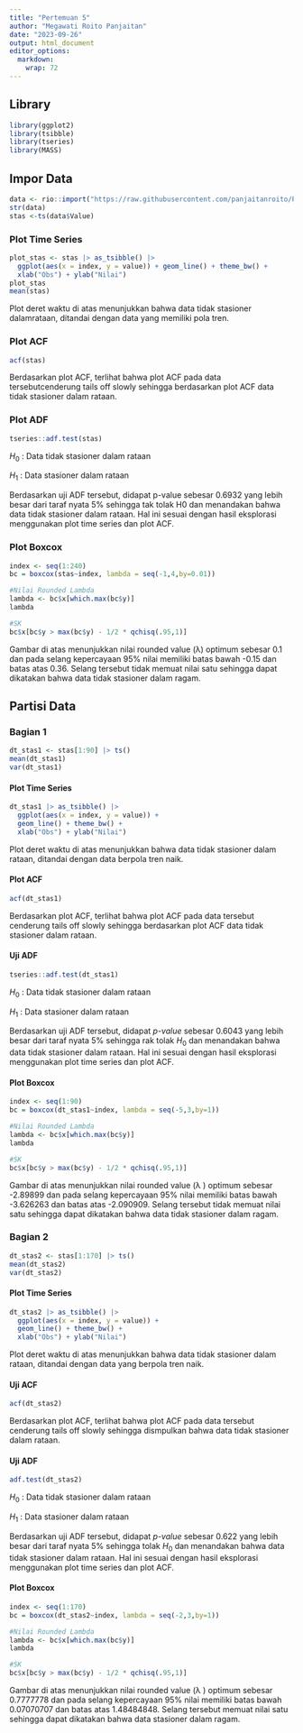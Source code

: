 ```yaml
---
title: "Pertemuan 5"
author: "Megawati Roito Panjaitan"
date: "2023-09-26"
output: html_document
editor_options: 
  markdown: 
    wrap: 72
---
```


## Library

```r
library(ggplot2)
library(tsibble)
library(tseries)
library(MASS)
```

## Impor Data

```r
data <- rio::import("https://raw.githubusercontent.com/panjaitanroito/Praktikum-MPDW/main/Pertemuan%205/data1.csv")
str(data)
stas <-ts(data$Value)
```

### Plot Time Series

```r
plot_stas <- stas |> as_tsibble() |> 
  ggplot(aes(x = index, y = value)) + geom_line() + theme_bw() +
  xlab("Obs") + ylab("Nilai")
plot_stas
mean(stas)
```

Plot deret waktu di atas menunjukkan bahwa data tidak stasioner dalamrataan, ditandai dengan data yang memiliki pola tren.

### Plot ACF

```r
acf(stas)
```

Berdasarkan plot ACF, terlihat bahwa plot ACF pada data tersebutcenderung tails off slowly sehingga berdasarkan plot ACF data tidak stasioner dalam rataan.

### Plot ADF

```r
tseries::adf.test(stas)
```

$H_0$ : Data tidak stasioner dalam rataan

$H_1$ : Data stasioner dalam rataan

Berdasarkan uji ADF tersebut, didapat p-value sebesar 0.6932 yang lebih besar dari taraf nyata 5% sehingga tak tolak H0 dan menandakan bahwa data tidak stasioner dalam rataan. Hal ini sesuai dengan hasil eksplorasi menggunakan plot time series dan plot ACF.

### Plot Boxcox

```r
index <- seq(1:240)
bc = boxcox(stas~index, lambda = seq(-1,4,by=0.01))
```

```r
#Nilai Rounded Lambda
lambda <- bc$x[which.max(bc$y)]
lambda
```

```r
#SK
bc$x[bc$y > max(bc$y) - 1/2 * qchisq(.95,1)]
```

Gambar di atas menunjukkan nilai rounded value (λ) optimum sebesar 0.1 dan pada selang kepercayaan 95% nilai memiliki batas bawah -0.15 dan batas atas 0.36. Selang tersebut tidak memuat nilai satu sehingga dapat dikatakan bahwa data tidak stasioner dalam ragam.

## Partisi Data

### Bagian 1

```r
dt_stas1 <- stas[1:90] |> ts()
mean(dt_stas1)
var(dt_stas1)
```

#### Plot Time Series

```r
dt_stas1 |> as_tsibble() |> 
  ggplot(aes(x = index, y = value)) +
  geom_line() + theme_bw() +
  xlab("Obs") + ylab("Nilai")
```

Plot deret waktu di atas menunjukkan bahwa data tidak stasioner dalam rataan, ditandai dengan data berpola tren naik.

#### Plot ACF

```r
acf(dt_stas1)
```

Berdasarkan plot ACF, terlihat bahwa plot ACF pada data tersebut cenderung tails off slowly sehingga berdasarkan plot ACF data tidak stasioner dalam rataan.

#### Uji ADF

```r
tseries::adf.test(dt_stas1)
```

$H_0$ : Data tidak stasioner dalam rataan

$H_1$ : Data stasioner dalam rataan

Berdasarkan uji ADF tersebut, didapat *p-value* sebesar 0.6043 yang lebih besar dari taraf nyata 5% sehingga rak tolak $H_0$ dan menandakan
bahwa data tidak stasioner dalam rataan. Hal ini sesuai dengan hasil eksplorasi menggunakan plot time series dan plot ACF.

#### Plot Boxcox

```r
index <- seq(1:90)
bc = boxcox(dt_stas1~index, lambda = seq(-5,3,by=1))
```

```r
#Nilai Rounded Lambda
lambda <- bc$x[which.max(bc$y)]
lambda
```

```r
#SK
bc$x[bc$y > max(bc$y) - 1/2 * qchisq(.95,1)]
```

Gambar di atas menunjukkan nilai rounded value (λ ) optimum sebesar -2.89899 dan pada selang kepercayaan 95% nilai memiliki batas bawah
-3.626263 dan batas atas -2.090909. Selang tersebut tidak memuat nilai satu sehingga dapat dikatakan bahwa data tidak stasioner dalam ragam.

### Bagian 2

```r
dt_stas2 <- stas[1:170] |> ts()
mean(dt_stas2)
var(dt_stas2)
```

#### Plot Time Series

```r
dt_stas2 |> as_tsibble() |> 
  ggplot(aes(x = index, y = value)) +
  geom_line() + theme_bw() +
  xlab("Obs") + ylab("Nilai")
```

Plot deret waktu di atas menunjukkan bahwa data tidak stasioner dalam rataan, ditandai dengan data yang berpola tren naik.

#### Uji ACF

```r
acf(dt_stas2)
```

Berdasarkan plot ACF, terlihat bahwa plot ACF pada data tersebut cenderung tails off slowly sehingga dismpulkan bahwa data tidak stasioner dalam rataan.

#### Uji ADF

```r
adf.test(dt_stas2)
```

$H_0$ : Data tidak stasioner dalam rataan

$H_1$ : Data stasioner dalam rataan

Berdasarkan uji ADF tersebut, didapat *p-value* sebesar 0.622 yang lebih besar dari taraf nyata 5% sehingga tolak $H_0$ dan menandakan bahwa data tidak stasioner dalam rataan. Hal ini sesuai dengan hasil eksplorasi menggunakan plot time series dan plot ACF.

#### Plot Boxcox

```r
index <- seq(1:170)
bc = boxcox(dt_stas2~index, lambda = seq(-2,3,by=1))
```

```r
#Nilai Rounded Lambda
lambda <- bc$x[which.max(bc$y)]
lambda
```

```r
#SK
bc$x[bc$y > max(bc$y) - 1/2 * qchisq(.95,1)]
```

Gambar di atas menunjukkan nilai rounded value (λ ) optimum sebesar 0.7777778 dan pada selang kepercayaan 95% nilai memiliki batas bawah 0.07070707 dan batas atas 1.48484848. Selang tersebut memuat nilai satu sehingga dapat dikatakan bahwa data stasioner dalam ragam.
